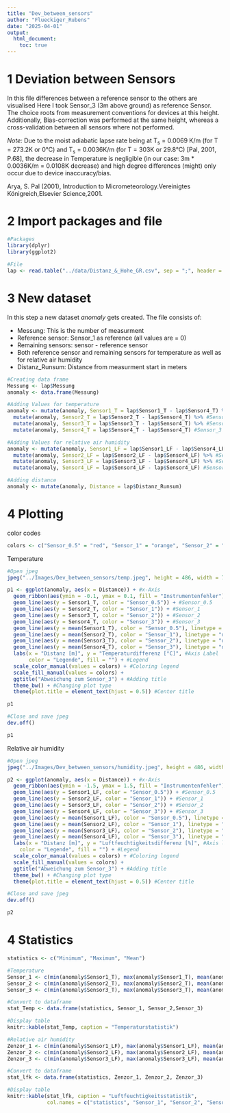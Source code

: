 ```yaml
---
title: "Dev_between_sensors"
author: "Flueckiger_Rubens"
date: "2025-04-01"
output: 
  html_document:
    toc: true
---
```


# 1 Deviation between Sensors

In this file differences between a reference sensor to the others are visualised Here I took Sensor_3 (3m above ground) as reference Sensor. The choice roots from measurement conventions for devices at this height. Additionally, Bias-correction was performed at the same height, whereas a cross-validation between all sensors where not performed.

*Note:* Due to the moist adiabatic lapse rate being at T~s~ = 0.0069 K/m (for T = 273.2K or 0°C) and T~s~ = 0.0036K/m (for T = 303K or 29.8°C) [Pal, 2001, P.68], the decrease in Temperature is negligible (in our case: 3m $*$ 0.0036K/m = 0.0108K decrease) and high degree differences (might) only occur due to device inaccuracy/bias.

Arya, S. Pal (2001), Introduction to Micrometeorology.Vereinigtes Königreich,Elsevier Science,2001.

# 2 Import packages and file

```r
#Packages
library(dplyr)
library(ggplot2)

#File
lap <- read.table("../data/Distanz_&_Hohe_GR.csv", sep = ";", header = T)
```

# 3 New dataset

In this step a new dataset *anomaly* gets created. The file consists of:

-   Messung: This is the number of measurment
-   Reference sensor: Sensor_1 as reference (all values are = 0)
-   Remaining sensors: sensor - reference sensor
-   Both reference sensor and remaining sensors for temperature as well as for relative air humidity
-   Distanz_Runsum: Distance from measurment start in meters

```r
#Creating data frame
Messung <- lap$Messung
anomaly <- data.frame(Messung)

#Adding Values for temperature
anomaly <- mutate(anomaly, Sensor1_T = lap$Sensor1_T - lap$Sensor4_T) %>% #Sensor_0.5
  mutate(anomaly, Sensor2_T = lap$Sensor2_T - lap$Sensor4_T) %>% #Sensor_1
  mutate(anomaly, Sensor3_T = lap$Sensor3_T - lap$Sensor4_T) %>% #Sensor_2
  mutate(anomaly, Sensor4_T = lap$Sensor4_T - lap$Sensor4_T) #Sensor_3

#Adding Values for relative air humidity
anomaly <- mutate(anomaly, Sensor1_LF = lap$Sensor1_LF - lap$Sensor4_LF) %>% #Sensor_0.5
  mutate(anomaly, Sensor2_LF = lap$Sensor2_LF - lap$Sensor4_LF) %>% #Sensor_1
  mutate(anomaly, Sensor3_LF = lap$Sensor3_LF - lap$Sensor4_LF) %>% #Sensor_2
  mutate(anomaly, Sensor4_LF = lap$Sensor4_LF - lap$Sensor4_LF) #Sensor_3

#Adding distance
anomaly <- mutate(anomaly, Distance = lap$Distanz_Runsum)
```

# 4 Plotting

color codes

```r
colors <- c("Sensor_0.5" = "red", "Sensor_1" = "orange", "Sensor_2" = "darkgreen", "Sensor_3" = "blue", "Instrumentenfehler" = "lightblue")
```

Temperature

```r
#Open jpeg
jpeg("../Images/Dev_between_sensors/temp.jpeg", height = 486, width = 780, res = 108)

p1 <- ggplot(anomaly, aes(x = Distance)) + #x-Axis
  geom_ribbon(aes(ymin = -0.1, ymax = 0.1, fill = "Instrumentenfehler"), alpha = 1) + #Filling
  geom_line(aes(y = Sensor1_T, color = "Sensor_0.5")) + #Sensor_0.5
  geom_line(aes(y = Sensor2_T, color = "Sensor_1")) + #Sensor_1
  geom_line(aes(y = Sensor3_T, color = "Sensor_2")) + #Sensor_2
  geom_line(aes(y = Sensor4_T, color = "Sensor_3")) + #Sensor_3
  geom_line(aes(y = mean(Sensor1_T), color = "Sensor_0.5"), linetype = "dashed") + #Mean Sensor_0.5
  geom_line(aes(y = mean(Sensor2_T), color = "Sensor_1"), linetype = "dashed") + #Mean Sensor_1
  geom_line(aes(y = mean(Sensor3_T), color = "Sensor_2"), linetype = "dashed") + #Mean Sensor_2
  geom_line(aes(y = mean(Sensor4_T), color = "Sensor_3"), linetype = "dashed") + #Mean Sensor_3
  labs(x = "Distanz [m]", y = "Temperaturdifferenz [°C]", #Axis Label
       color = "Legende", fill = "") + #Legend
  scale_color_manual(values = colors) + #Coloring legend
  scale_fill_manual(values = colors) +
  ggtitle("Abweichung zum Sensor_3") + #Adding title
  theme_bw() + #Changing plot type
  theme(plot.title = element_text(hjust = 0.5)) #Center title

p1

#Close and save jpeg
dev.off()
```

```r
p1
```

Relative air humidity

```r
#Open jpeg
jpeg("../Images/Dev_between_sensors/humidity.jpeg", height = 486, width = 780, res = 108)

p2 <- ggplot(anomaly, aes(x = Distance)) + #x-Axis
  geom_ribbon(aes(ymin = -1.5, ymax = 1.5, fill = "Instrumentenfehler"), alpha = 1) + #Filling
  geom_line(aes(y = Sensor1_LF, color = "Sensor_0.5")) + #Sensor_0.5
  geom_line(aes(y = Sensor2_LF, color = "Sensor_1")) + #Sensor_1
  geom_line(aes(y = Sensor3_LF, color = "Sensor_2")) + #Sensor_2
  geom_line(aes(y = Sensor4_LF, color = "Sensor_3")) + #Sensor_3
  geom_line(aes(y = mean(Sensor1_LF), color = "Sensor_0.5"), linetype = "dashed") + #Mean Sensor_0.5
  geom_line(aes(y = mean(Sensor2_LF), color = "Sensor_1"), linetype = "dashed") + #Mean Sensor_1
  geom_line(aes(y = mean(Sensor3_LF), color = "Sensor_2"), linetype = "dashed") + #Mean Sensor_2
  geom_line(aes(y = mean(Sensor4_LF), color = "Sensor_3"), linetype = "dashed") + #Mean Sensor_3
  labs(x = "Distanz [m]", y = "Luftfeuchtigkeitsdifferenz [%]", #Axis label
    color = "Legende", fill = "") + #Legend
  scale_color_manual(values = colors) + #Coloring legend
  scale_fill_manual(values = colors) +
  ggtitle("Abweichung zum Sensor_3") + #Adding title
  theme_bw() + #Changing plot type
  theme(plot.title = element_text(hjust = 0.5)) #Center title

#Close and save jpeg
dev.off()
```

```r
p2
```

# 4 Statistics

```r
statistics <- c("Minimum", "Maximum", "Mean")

#Temperature
Sensor_1 <- c(min(anomaly$Sensor1_T), max(anomaly$Sensor1_T), mean(anomaly$Sensor1_T))
Sensor_2 <- c(min(anomaly$Sensor2_T), max(anomaly$Sensor2_T), mean(anomaly$Sensor2_T))
Sensor_3 <- c(min(anomaly$Sensor3_T), max(anomaly$Sensor3_T), mean(anomaly$Sensor3_T))

#Convert to dataframe
stat_Temp <- data.frame(statistics, Sensor_1, Sensor_2,Sensor_3)

#Display table
knitr::kable(stat_Temp, caption = "Temperaturstatistik")
```

```r
#Relative air humidity
Zenzor_1 <- c(min(anomaly$Sensor1_LF), max(anomaly$Sensor1_LF), mean(anomaly$Sensor1_LF))
Zenzor_2 <- c(min(anomaly$Sensor2_LF), max(anomaly$Sensor2_LF), mean(anomaly$Sensor2_LF))
Zenzor_3 <- c(min(anomaly$Sensor3_LF), max(anomaly$Sensor3_LF), mean(anomaly$Sensor3_LF))

#Convert to dataframe
stat_lfk <- data.frame(statistics, Zenzor_1, Zenzor_2, Zenzor_3)

#Display table
knitr::kable(stat_lfk, caption = "Luftfeuchtigkeitsstatistik", 
             col.names = c("statistics", "Sensor_1", "Sensor_2", "Sensor_3"))
```
